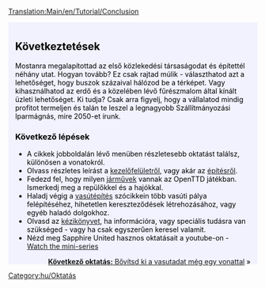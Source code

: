 [[Translation:Main/en/Tutorial/Conclusion]]{{en/-}}
{{en/Tabs|5|5
|Oktatás/Játék_Kezdete/Hu|1. Játék kezdete<!--
-->|Oktatás/Buszok/Hu|2. Buszok<!--
-->|Oktatás/Vonatok/Hu|3. Vonatok<!--
-->|Oktatás/Repülők/Hu|4. Repülők<!--
-->|Oktatás/Következtetések/Hu|5. Következtetések}}
<div style="padding:.5em 1em 1em 1em; border-top:none; background-color:#f1f2fe; color:#000;">
{{oktatás/Hu}}
==Következtetések==
Mostanra megalapítottad az első közlekedési társaságodat és építettél néhány utat. Hogyan tovább? Ez csak rajtad múlik - választhatod azt a lehetőséget, hogy buszok százaival hálózod be a térképet. Vagy kihasználhatod az erdő és a közelében lévő fűrészmalom által kínált üzleti lehetőséget. Ki tudja? Csak arra figyelj, hogy a vállalatod mindig profitot termeljen és talán te leszel a legnagyobb Szállítmányozási Iparmágnás, mire 2050-et írunk.

===Következő lépések===
* A cikkek jobboldalán lévő menüben részletesebb oktatást találsz, különösen a vonatokról.
* Olvass részletes leírást a [[Main/hu/Felhasználói felület|kezelőfelületről]], vagy akár az [[Main/hu/Építés|építésről]].
* Fedezd fel, hogy milyen [[Main/hu/Járművek|járművek]] vannak az OpenTTD játékban. Ismerkedj meg a repülőkkel és a hajókkal.
* Haladj végig a [[Main/hu/Vasútépítés|vasútépítés]] szócikkein több vasúti pálya felépítéséhez, hihetetlen kereszteződések létrehozásához, vagy egyéb haladó dolgokhoz.
* Olvasd az [[Main/hu/OpenTTD|kézikönyvet]], ha információra, vagy speciális tudásra van szükséged - vagy ha csak egyszerűen keresel valamit.
* Nézd meg Sapphire United hasznos oktatásait a youtube-on - [http://www.youtube.com/watch?v=KAriYewKvj8&feature=PlayList&p=C168C0CB0588B9A0&index=0&playnext=1 Watch the mini-series]



<span style="float: right">[[Main/hu/Oktatás/Állomás két vágánnyal|'''Következő oktatás:''' Bővítsd ki a vasutadat még egy vonattal]] &raquo;</span>
</div>
[[Category:hu/Oktatás]]